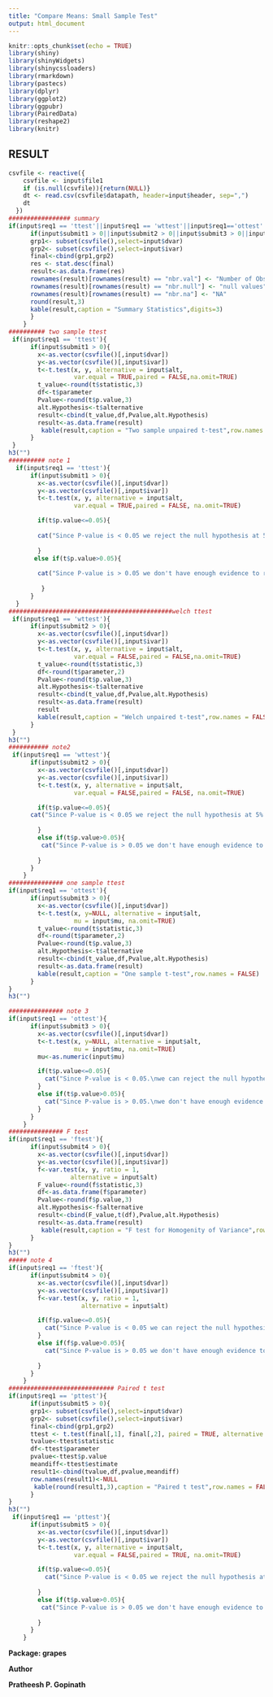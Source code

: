 ```yaml
---
title: "Compare Means: Small Sample Test"
output: html_document
---
```


```r
knitr::opts_chunk$set(echo = TRUE)
library(shiny)
library(shinyWidgets)
library(shinycssloaders)
library(rmarkdown)
library(pastecs)
library(dplyr)
library(ggplot2)
library(ggpubr)
library(PairedData)
library(reshape2)
library(knitr)

```
## RESULT

```r
csvfile <- reactive({
    csvfile <- input$file1
    if (is.null(csvfile)){return(NULL)}
    dt <- read.csv(csvfile$datapath, header=input$header, sep=",")
    dt
  })
################# summary
if(input$req1 == 'ttest'||input$req1 == 'wttest'||input$req1=='ottest'||input$req1=='ftest'||input$req1=='pttest'){
      if(input$submit1 > 0||input$submit2 > 0||input$submit3 > 0||input$submit4 > 0||input$submit5 > 0){
      grp1<- subset(csvfile(),select=input$dvar)
      grp2<- subset(csvfile(),select=input$ivar)
      final<-cbind(grp1,grp2)
      res <- stat.desc(final)
      result<-as.data.frame(res)
      rownames(result)[rownames(result) == "nbr.val"] <- "Number of Obs."
      rownames(result)[rownames(result) == "nbr.null"] <- "null values"
      rownames(result)[rownames(result) == "nbr.na"] <- "NA"
      round(result,3)
      kable(result,caption = "Summary Statistics",digits=3)
      }
    }
########## two sample ttest
 if(input$req1 == 'ttest'){
      if(input$submit1 > 0){
        x<-as.vector(csvfile()[,input$dvar])
        y<-as.vector(csvfile()[,input$ivar])
        t<-t.test(x, y, alternative = input$alt,
                  var.equal = TRUE,paired = FALSE,na.omit=TRUE)
        t_value<-round(t$statistic,3)
        df<-t$parameter
        Pvalue<-round(t$p.value,3)
        alt.Hypothesis<-t$alternative
        result<-cbind(t_value,df,Pvalue,alt.Hypothesis)
        result<-as.data.frame(result)
         kable(result,caption = "Two sample unpaired t-test",row.names = FALSE)
      }
 }
h3("")
########## note 1
  if(input$req1 == 'ttest'){
      if(input$submit1 > 0){
        x<-as.vector(csvfile()[,input$dvar])
        y<-as.vector(csvfile()[,input$ivar])
        t<-t.test(x, y, alternative = input$alt,
                  var.equal = TRUE,paired = FALSE, na.omit=TRUE)

        if(t$p.value<=0.05){
        
        cat("Since P-value is < 0.05 we reject the null hypothesis at 5% level of significance.\n(here null hypothesis is: Population mean of group A = Population mean of group B)\n ")
       
        }
       else if(t$p.value>0.05){
       
        cat("Since P-value is > 0.05 we don't have enough evidence to reject the null hypothesis at 5% level of significance.\n(here null hypothesis is: Population mean of group A = Population mean of group B)\n")
        
         }
      }
  }
#############################################welch ttest
 if(input$req1 == 'wttest'){
      if(input$submit2 > 0){
        x<-as.vector(csvfile()[,input$dvar])
        y<-as.vector(csvfile()[,input$ivar])
        t<-t.test(x, y, alternative = input$alt,
                  var.equal = FALSE,paired = FALSE,na.omit=TRUE)
        t_value<-round(t$statistic,3)
        df<-round(t$parameter,2)
        Pvalue<-round(t$p.value,3)
        alt.Hypothesis<-t$alternative
        result<-cbind(t_value,df,Pvalue,alt.Hypothesis)
        result<-as.data.frame(result)
        result
        kable(result,caption = "Welch unpaired t-test",row.names = FALSE)
      }
 }
h3("")
########### note2
 if(input$req1 == 'wttest'){
      if(input$submit2 > 0){
        x<-as.vector(csvfile()[,input$dvar])
        y<-as.vector(csvfile()[,input$ivar])
        t<-t.test(x, y, alternative = input$alt,
                  var.equal = FALSE,paired = FALSE, na.omit=TRUE)

        if(t$p.value<=0.05){
      cat("Since P-value is < 0.05 we reject the null hypothesis at 5% level of significance.\n(here null hypothesis is: Population mean of group A = Population mean of group B)\n ")
     
        }
        else if(t$p.value>0.05){
         cat("Since P-value is > 0.05 we don't have enough evidence to reject the null hypothesis at 5% level of significance.\n(here null hypothesis is: Population mean of group A = Population mean of group B)\n")
        
        }
      }
    }
############### one sample ttest
if(input$req1 == 'ottest'){
      if(input$submit3 > 0){
        x<-as.vector(csvfile()[,input$dvar])
        t<-t.test(x, y=NULL, alternative = input$alt,
                  mu = input$mu, na.omit=TRUE)
        t_value<-round(t$statistic,3)
        df<-round(t$parameter,2)
        Pvalue<-round(t$p.value,3)
        alt.Hypothesis<-t$alternative
        result<-cbind(t_value,df,Pvalue,alt.Hypothesis)
        result<-as.data.frame(result)
        kable(result,caption = "One sample t-test",row.names = FALSE)
      }
}
h3("")

############### note 3
if(input$req1 == 'ottest'){
      if(input$submit3 > 0){
        x<-as.vector(csvfile()[,input$dvar])
        t<-t.test(x, y=NULL, alternative = input$alt,
                  mu = input$mu, na.omit=TRUE)
        mu<-as.numeric(input$mu)

        if(t$p.value<=0.05){
          cat("Since P-value is < 0.05.\nwe can reject the null hypothesis at 5 percent level of significance.\n")
        }
        else if(t$p.value>0.05){
          cat("Since P-value is > 0.05.\nwe don't have enough evidence to reject null hypothesis at 5 percent level of significance.\n")
        }
      }
    }
############### F test
if(input$req1 == 'ftest'){
      if(input$submit4 > 0){
        x<-as.vector(csvfile()[,input$dvar])
        y<-as.vector(csvfile()[,input$ivar])
        f<-var.test(x, y, ratio = 1,
                 alternative = input$alt)
        F_value<-round(f$statistic,3)
        df<-as.data.frame(f$parameter)
        Pvalue<-round(f$p.value,3)
        alt.Hypothesis<-f$alternative
        result<-cbind(F_value,t(df),Pvalue,alt.Hypothesis)
        result<-as.data.frame(result)
         kable(result,caption = "F test for Homogenity of Variance",row.names = FALSE)
      }
}
h3("")
##### note 4
if(input$req1 == 'ftest'){
      if(input$submit4 > 0){
        x<-as.vector(csvfile()[,input$dvar])
        y<-as.vector(csvfile()[,input$ivar])
        f<-var.test(x, y, ratio = 1,
                    alternative = input$alt)

        if(f$p.value<=0.05){
          cat("Since P-value is < 0.05 we can reject the null hypothesis at 5 percent level of significance.\n(Here null hypothesis: Variances are Homogenous)\n")
        }
        else if(f$p.value>0.05){
          cat("Since P-value is > 0.05 we don't have enough evidence to reject null hypothesis at 5 percent level of significance. Variance is homogenous.\n(Here null hypothesis: Variances are Homogenous)\n")
          
        }
      }
    }
############################# Paired t test
if(input$req1 == 'pttest'){
      if(input$submit5 > 0){
      grp1<- subset(csvfile(),select=input$dvar)
      grp2<- subset(csvfile(),select=input$ivar)
      final<-cbind(grp1,grp2)
      ttest <- t.test(final[,1], final[,2], paired = TRUE, alternative = input$alt)
      tvalue<-ttest$statistic
      df<-ttest$parameter
      pvalue<-ttest$p.value
      meandiff<-ttest$estimate
      result1<-cbind(tvalue,df,pvalue,meandiff)
      row.names(result1)<-NULL
       kable(round(result1,3),caption = "Paired t test",row.names = FALSE)
      }
}
h3("")
 if(input$req1 == 'pttest'){
      if(input$submit5 > 0){
        x<-as.vector(csvfile()[,input$dvar])
        y<-as.vector(csvfile()[,input$ivar])
        t<-t.test(x, y, alternative = input$alt,
                  var.equal = FALSE,paired = TRUE, na.omit=TRUE)

        if(t$p.value<=0.05){
          cat("Since P-value is < 0.05 we reject the null hypothesis at 5% level of significance.\n(here null hypothesis is: Population mean of group A = Population mean of group B) \n")
          
        }
        else if(t$p.value>0.05){
         cat("Since P-value is > 0.05 we don't have enough evidence to reject the null hypothesis at 5% level of significance.\n(here null hypothesis is: Population mean of group A = Population mean of group B)\n")
          
        }
      }
    }

```
  
  
    
**Package: grapes**

**Author**

**Pratheesh P. Gopinath**
